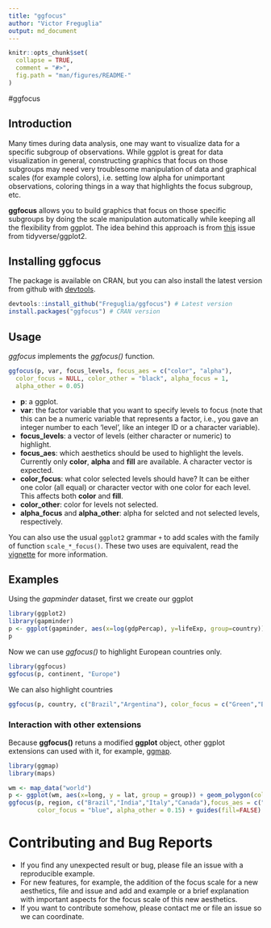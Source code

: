 ```yaml
---
title: "ggfocus"
author: "Victor Freguglia"
output: md_document
---
```


```r
knitr::opts_chunk$set(
  collapse = TRUE,
  comment = "#>",
  fig.path = "man/figures/README-"
)
```
#ggfocus

## Introduction

Many times during data analysis, one may want to visualize data for a specific subgroup of observations. While ggplot is great for data visualization in general, constructing graphics that focus on those subgroups may need very troublesome manipulation of data and graphical scales (for example colors), i.e. setting low alpha for unimportant observations, coloring things in a way that highlights the focus subgroup, etc.

**ggfocus** allows you to build graphics that focus on those specific subgroups by doing the scale manipulation automatically while keeping all the flexibility from ggplot. The idea behind this approach is from [this](https://github.com/tidyverse/ggplot2/issues/2627) issue from tidyverse/ggplot2.


## Installing ggfocus

The package is available on CRAN, but you can also install the latest version from github with [devtools](https://github.com/hadley/devtools).

```r
devtools::install_github("Freguglia/ggfocus") # Latest version
install.packages("ggfocus") # CRAN version
```

## Usage 

*ggfocus* implements the *ggfocus()* function.

```r
ggfocus(p, var, focus_levels, focus_aes = c("color", "alpha"),
  color_focus = NULL, color_other = "black", alpha_focus = 1,
  alpha_other = 0.05)
```

- **p**: a ggplot.
- **var**: the factor variable that you want to specify levels to focus (note that this can be a numeric variable that represents a factor, i.e., you gave an integer number to each 'level', like an integer ID or a character variable).
- **focus_levels**: a vector of levels (either character or numeric) to highlight.
- **focus_aes**: which aesthetics should be used to highlight the levels. Currently only **color**, **alpha** and **fill** are available. A character vector is expected.
- **color_focus**: what color selected levels should have? It can be either one color (all equal) or character vector with one color for each level. This affects both **color** and **fill**.
- **color_other**: color for levels not selected.
- **alpha_focus** and **alpha_other**: alpha for selcted and not selected levels, respectively.

 You can also use the usual `ggplot2` grammar `+` to add scales with the family of function `scale_*_focus()`. These two uses are equivalent, read the [vignette](vignettes/a-quick-guide-to-ggfocus.html) for more information.


## Examples

Using the *gapminder* dataset, first we create our ggplot
```r
library(ggplot2)
library(gapminder)
p <- ggplot(gapminder, aes(x=log(gdpPercap), y=lifeExp, group=country)) + geom_line()
p
```

Now we can use *ggfocus()* to highlight European countries only.

```r
library(ggfocus)
ggfocus(p, continent, "Europe")
```

We can also highlight countries

```r
ggfocus(p, country, c("Brazil","Argentina"), color_focus = c("Green","Blue"))
```

### Interaction with other extensions
Because **ggfocus()** retuns a modified **ggplot** object, other ggplot extensions can used with it, for example, [ggmap](https://cran.r-project.org/web/packages/ggmap/).

```r
library(ggmap)
library(maps)

wm <- map_data("world")
p <- ggplot(wm, aes(x=long, y = lat, group = group)) + geom_polygon(color="black") + theme_void()
ggfocus(p, region, c("Brazil","India","Italy","Canada"),focus_aes = c("fill","alpha"),
        color_focus = "blue", alpha_other = 0.15) + guides(fill=FALSE)
```

# Contributing and Bug Reports

 - If you find any unexpected result or bug, please file an issue with a reproducible example.
 - For new features, for example, the addition of the focus scale for a new aesthetics, file and issue and add and example or a brief explanation with important aspects for the focus scale of this new aesthetics.
 - If you want to contribute somehow, please contact me or file an issue so we can coordinate.
